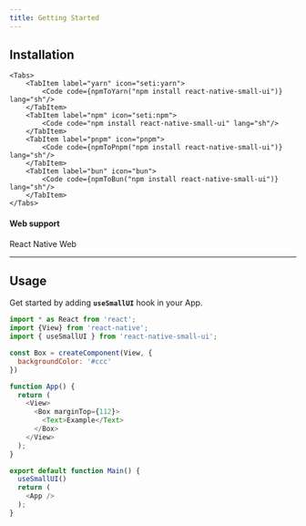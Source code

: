 ```yaml
---
title: Getting Started
---
```



## Installation

	<Tabs>
		<TabItem label="yarn" icon="seti:yarn">
			<Code code={npmToYarn("npm install react-native-small-ui")} lang="sh"/>
		</TabItem>
		<TabItem label="npm" icon="seti:npm">
			<Code code="npm install react-native-small-ui" lang="sh"/>
		</TabItem>
		<TabItem label="pnpm" icon="pnpm">
			<Code code={npmToPnpm("npm install react-native-small-ui")} lang="sh"/>
		</TabItem>
		<TabItem label="bun" icon="bun">
			<Code code={npmToBun("npm install react-native-small-ui")} lang="sh"/>
		</TabItem>
	</Tabs>


#### Web support
<LinkButton href="https://necolas.github.io/react-native-web/docs/installation/" variant="minimal"  icon="external">
  React Native Web
</LinkButton>


---

## Usage

Get started by adding **`useSmallUI`** hook in your App.

```js
import * as React from 'react';
import {View} from 'react-native';
import { useSmallUI } from 'react-native-small-ui';

const Box = createComponent(View, {
  backgroundColor: '#ccc'
})

function App() {
  return (
    <View>
      <Box marginTop={112}>
        <Text>Example</Text>
      </Box>
    </View>
  );
}

export default function Main() {
  useSmallUI()
  return (
    <App />
  );
}

```